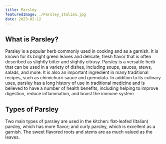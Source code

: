 ```yaml
---
title: Parsley
featuredImage: ./Parsley_Italian.jpg
date: 2023-02-12
---
```


## What is Parsley?

Parsley is a popular herb commonly used in cooking and as a garnish. It is known for its bright green leaves and delicate, fresh flavor that is often described as slightly bitter and slightly citrusy. Parsley is a versatile herb that can be used in a variety of dishes, including soups, sauces, stews, salads, and more. It is also an important ingredient in many traditional recipes, such as chimichurri sauce and gremolata. In addition to its culinary uses, parsley has a long history of use in traditional medicine and is believed to have a number of health benefits, including helping to improve digestion, reduce inflammation, and boost the immune system

## Types of Parsley

Two main types of parsley are used in the kitchen: flat-leafed (Italian) parsley, which has more flavor; and curly parsley, which is excellent as a garnish. The sweet flavored roots and stems are as much valued as the leaves.